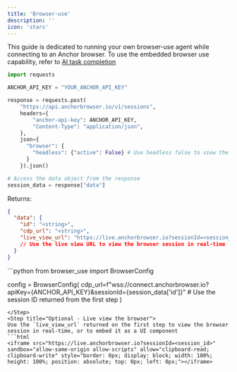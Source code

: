 ```yaml
---
title: 'Browser-use'
description: ''
icon: 'stars'
---
```


<Note>This guide is dedicated to running your own browser-use agent while connecting to an Anchor browser. To use the embedded browser use capability, refer to [AI task completion](/agentic/ai-task-completion)</Note>

<Steps>
<Step title="Step one - Create an Anchor browser session">

```python
import requests

ANCHOR_API_KEY = "YOUR_ANCHOR_API_KEY"

response = requests.post(
    "https://api.anchorbrowser.io/v1/sessions",
    headers={
        "anchor-api-key": ANCHOR_API_KEY,
        "Content-Type": "application/json",
    },
    json={
      "browser": {
        "headless": {"active": False} # Use headless false to view the browser when combining with browser-use
      }
    }).json()

# Access the data object from the response
session_data = response["data"]
```

Returns:
```json
{
  "data": {
    "id": "<string>",
    "cdp_url": "<string>",
    "live_view_url": "https://live.anchorbrowser.io?sessionId=<session_id>"
    // Use the live view URL to view the browser session in real-time
  }
}
```
</Step>
<Step title="Point browser-use to the Anchor browser instance">
```python
from browser_use import BrowserConfig

config = BrowserConfig(
    cdp_url=f"wss://connect.anchorbrowser.io?apiKey={ANCHOR_API_KEY}&sessionId={session_data['id']}"
    # Use the session ID returned from the first step
)
```
</Step>
<Step title="Optional - Live view the browser">
Use the `live_view_url` returned on the first step to view the browser session in real-time, or to embed it as a UI component
```html
<iframe src="https://live.anchorbrowser.io?sessionId=<session_id>" sandbox="allow-same-origin allow-scripts" allow="clipboard-read; clipboard-write" style="border: 0px; display: block; width: 100%; height: 100%; position: absolute; top: 0px; left: 0px;"></iframe>
```
</Step>
</Steps>